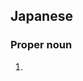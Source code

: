 ==Japanese==
{{ja-kanjitab|麗|香}}

===Proper noun===
{{ja-pos|proper|れいか}}

# {{given name|female|lang=ja|sort=れいか}}